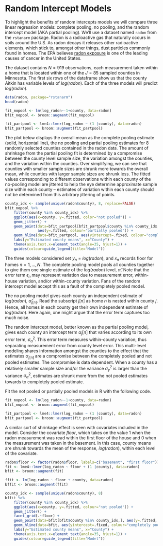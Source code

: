 # Random Intercept Models {#RI}

To highlight the benefits of random intercepts models we will compare three linear regression models: complete pooling, no pooling, and the random intercept model (AKA partial pooling).  We'll use a dataset named `radon` from the `rstanarm` package.  Radon is a radioactive gas that naturally occurs in soils around the U.S. As radon decays it releases other radioactive elements, which stick to, amongst other things, dust particles commonly found in homes.  The EPA believes [radon exposure](https://www.epa.gov/radon) is one of the leading causes of cancer in the United States.

The dataset contains $N=919$ observations, each measurement taken within a home that is located within one of the $J=85$ sampled counties in Minnesota.  The first six rows of the dataframe show us that the county Aitkin has variable levels of $log(radon)$. Each of the three models will predict $log(radon).$

```r

data(radon, package="rstanarm")
head(radon)

```

```r

fit_nopool <- lm(log_radon~-1+county, data=radon)
bfit_nopool <- broom::augment(fit_nopool)

fit_partpool <- lme4::lmer(log_radon ~ (1 |county), data=radon)
bfit_partpool <- broom::augment(fit_partpool)

```

The plot below displays the overall mean as the complete pooling estimate (solid, horizontal line), the no pooling and partial pooling estimates for 8 randomly selected counties contained in the radon data.  The amount of shrinkage from the partial pooling fit is determined by a compromise between the county level sample size, the variation amongst the counties, and the variation within the counties.  Over simplifying, we can see that counties with smaller sample sizes are shrunk more towards the overall mean, while counties with larger sample sizes are shrunk less.  The fitted values corresponding to different observations within each county of the no-pooling model are jittered to help the eye determine approximate sample size within each county -- estimates of variation within each county should not be determined from this arbitrary jittering of points.

```r

county_idx <- sample(unique(radon$county), 8, replace=FALSE)
bfit_nopool %>%
    filter(county %in% county_idx) %>%
    ggplot(aes(x=county, y=.fitted, color="not pooled")) +
    geom_jitter() +
    geom_point(data=bfit_partpool[bfit_partpool$county %in% county_idx,],
               aes(y=.fitted, colour="partially pooled")) +
    geom_hline(data=bfit_partpool, aes(yintercept=.fixed, colour="completely pooled")) +
    labs(y="Estimated county means", x="County") +
    theme(axis.text.x=element_text(angle=35, hjust=1)) +
    guides(colour=guide_legend(title="Model"))


```

The three models considered set $y_n=log(radon)$, and $x_n$ records floor for homes $n=1, \ldots, N$.  The complete pooling model pools all counties together to give them one single estimate of the $log(radon)$ level, $\hat{\alpha}$.  Note that the error term $\epsilon_n$ may represent variation due to measurement error, within-house variation, and/or within-county variation.  Fans of the random intercept model accept this as a fault of the completely pooled model.


\begin{equation*}
\begin{split}

        y_n = \alpha & + \epsilon_n \\
            & \epsilon_n \sim N(0, \sigma_y^2)

\end{split}
\end{equation*}


The no pooling model gives each county an independent estimate of  $log(radon$), $\hat{\alpha}_{j[n]}$.  Read the subscript $j[n]$ as home $n$ is nested within county $j$.  Hence, all homes in each county get their own independent estimate of $log(radon)$.  Here again, one might argue that the error term captures too much noise.


\begin{equation*}
\begin{split}

        y_n = \alpha_{j[n]} & + \epsilon_n \\
            \epsilon_n & \sim N(0, \sigma_y^2)

\end{split}
\end{equation*}


The random intercept model, better known as the partial pooling model, gives each county an intercept term $\alpha_j[n]$ that varies according to its own error term, $\sigma_{\alpha}^2$.  This error term measures within-county variation, thus separating measurement error from county level error.  This multi-level modeling shares information amongst the counties to the effect that the estimates $\alpha_{j[n]}$ are a compromise between the completely pooled and not pooled estimates.  The compromise is data dependent.  When a county has a relatively smaller sample size and/or the variance $\sigma^2_y$ is larger than the variance $\sigma^2_{\alpha}$, estimates are shrunk more from the not pooled estimates towards to completely pooled estimate.


\begin{equation*}
\begin{split}

        y_n = \alpha_{j[n]} & + \epsilon_n \\
            \epsilon_n & \sim N(0, \sigma_y^2) \\
            \alpha_j[n] & \sim N(\mu_{\alpha}, \sigma_{\alpha}^2)

\end{split}
\end{equation*}

Fit the not pooled or partially pooled models in R with the following code.

```r
fit_nopool <- lm(log_radon~-1+county, data=radon)
bfit_nopool <- broom::augment(fit_nopool)

fit_partpool <- lme4::lmer(log_radon ~ (1 |county), data=radon)
bfit_partpool <- broom::augment(fit_partpool)

```


A similar sort of shrinkage effect is seen with covariates included in the model.  Consider the covariate $floor$, which takes on the value $1$ when the radon measurement was read within the first floor of the house and $0$ when the measurement was taken in the basement. In this case, county means are shrunk towards the mean of the response, $log(radon)$, within each level of the covariate.

```r

radon$floor <- factor(radon$floor, labels=c("basement", "first floor"))
fit <- lme4::lmer(log_radon ~ floor + (1 |county), data=radon)
bfit <- broom::augment(fit)

ffit <- lm(log_radon ~ floor + county, data=radon)
bffit <- broom::augment(ffit)

county_idx <- sample(unique(radon$county), 8)
bffit %>%
    filter(county %in% county_idx) %>%
    ggplot(aes(x=county, y=.fitted, colour="not pooled")) +
    geom_jitter() +
    facet_grid(.~floor) +
    geom_point(data=bfit[bfit$county %in% county_idx,], aes(y=.fitted, colour="partially pooled")) +
    geom_hline(data=bfit, aes(yintercept=.fixed, colour="completely pooled")) +
    labs(y="Estimated county means", x="County") +
    theme(axis.text.x=element_text(angle=35, hjust=1)) +
    guides(colour=guide_legend(title="Model"))

```
